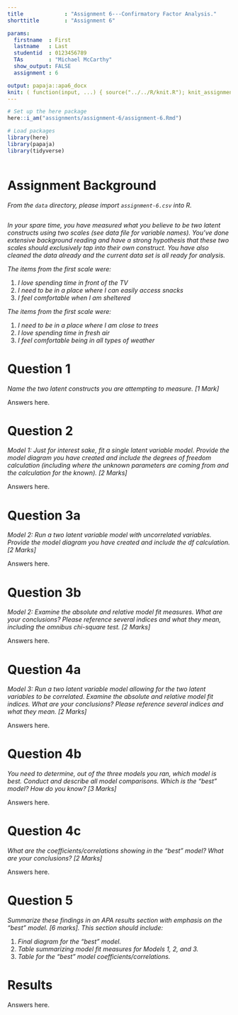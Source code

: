 ```yaml
---
title             : "Assignment 6---Confirmatory Factor Analysis."
shorttitle        : "Assignment 6"

params:
  firstname  : First
  lastname   : Last
  studentid  : 0123456789
  TAs        : "Michael McCarthy"
  show_output: FALSE
  assignment : 6

output: papaja::apa6_docx
knit: ( function(input, ...) { source("../../R/knit.R"); knit_assignment(input, ...) })
---
```


```r
# Set up the here package
here::i_am("assignments/assignment-6/assignment-6.Rmd")

# Load packages
library(here)
library(papaja)
library(tidyverse)
```

```r
```

# Assignment Background

*From the `data` directory, please import `assignment-6.csv` into R.*

```r

```

*In your spare time, you have measured what you believe to be two latent constructs using two scales (see data file for variable names). You’ve done extensive background reading and have a strong hypothesis that these two scales should exclusively tap into their own construct. You have also cleaned the data already and the current data set is all ready for analysis.*

*The items from the first scale were:*

1. *I love spending time in front of the TV*
2. *I need to be in a place where I can easily access snacks*
3. *I feel comfortable when I am sheltered*

*The items from the first scale were:*

1. *I need to be in a place where I am close to trees*
2. *I love spending time in fresh air*
3. *I feel comfortable being in all types of weather*

# Question 1

*Name the two latent constructs you are attempting to measure. [1 Mark]*

Answers here.

\newpage

# Question 2

*Model 1: Just for interest sake, fit a single latent variable model. Provide the model diagram you have created and include the degrees of freedom calculation (including where the unknown parameters are coming from and the calculation for the known). [2 Marks]*

Answers here.

\newpage

# Question 3a

*Model 2: Run a two latent variable model with uncorrelated variables. Provide the model diagram you have created and include the df calculation. [2 Marks]*

Answers here.

\newpage

# Question 3b

*Model 2: Examine the absolute and relative model fit measures. What are your conclusions? Please reference several indices and what they mean, including the omnibus chi-square test. [2 Marks]*

Answers here.

\newpage

# Question 4a

*Model 3: Run a two latent variable model allowing for the two latent variables to be correlated. Examine the absolute and relative model fit indices. What are your conclusions? Please reference several indices and what they mean. [2 Marks]*

Answers here.

\newpage

# Question 4b

*You need to determine, out of the three models you ran, which model is best. Conduct and describe all model comparisons. Which is the "best" model? How do you know? [3 Marks]*

Answers here.

\newpage

# Question 4c

*What are the coefficients/correlations showing in the "best" model? What are your conclusions? [2 Marks]*

Answers here.

\newpage

# Question 5

*Summarize these findings in an APA results section with emphasis on the "best" model. [6 marks]. This section should include:*

(1) *Final diagram for the "best" model.*
(2) *Table summarizing model fit measures for Models 1, 2, and 3.*
(3) *Table for the "best" model coefficients/correlations.*

# Results

Answers here.
